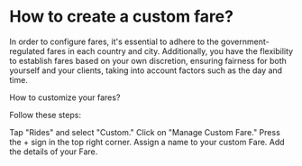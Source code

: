 # How to create a custom fare?

In order to configure fares, it's essential to adhere to the government-regulated fares in each country and city. Additionally, you have the flexibility to establish fares based on your own discretion, ensuring fairness for both yourself and your clients, taking into account factors such as the day and time.

How to customize your fares?

Follow these steps:

Tap "Rides" and select "Custom."
Click on "Manage Custom Fare."
Press the + sign in the top right corner.
Assign a name to your custom Fare.
Add the details of your Fare.
